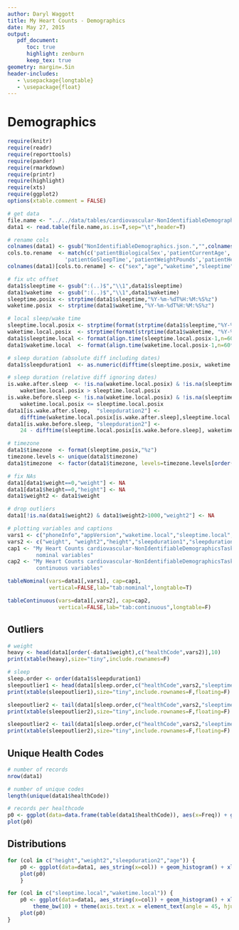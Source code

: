 ```yaml
---
author: Daryl Waggott
title: My Heart Counts - Demographics
date: May 27, 2015
output:
   pdf_document:
      toc: true
      highlight: zenburn
      keep_tex: true
geometry: margin=.5in
header-includes:
   - \usepackage{longtable}
   - \usepackage{float}
---
```


# Demographics

```r
require(knitr)
require(readr)
require(reporttools)
require(pander)
require(rmarkdown)
require(printr)
require(highlight)
require(xts)
require(ggplot2)
options(xtable.comment = FALSE)
```


```r
# get data
file.name <- "../../data/tables/cardiovascular-NonIdentifiableDemographicsTask-v2.tsv"
data1 <- read.table(file.name,as.is=T,sep="\t",header=T)

# rename cols
colnames(data1) <- gsub("NonIdentifiableDemographics.json.","",colnames(data1))
cols.to.rename  <- match(c('patientBiologicalSex','patientCurrentAge','patientWakeUpTime',
                  'patientGoSleepTime','patientWeightPounds','patientHeightInches'),colnames(data1))
colnames(data1)[cols.to.rename] <- c("sex","age","waketime","sleeptime","weight","height")

# fix utc offset
data1$sleeptime <- gsub(":(..)$","\\1",data1$sleeptime)
data1$waketime  <- gsub(":(..)$","\\1",data1$waketime)
sleeptime.posix <- strptime(data1$sleeptime,"%Y-%m-%dT%H:%M:%S%z")
waketime.posix  <- strptime(data1$waketime,"%Y-%m-%dT%H:%M:%S%z")

# local sleep/wake time
sleeptime.local.posix <- strptime(format(strptime(data1$sleeptime,"%Y-%m-%dT%H:%M:%S"),"%H:%M"),"%H:%M")
waketime.local.posix  <- strptime(format(strptime(data1$waketime, "%Y-%m-%dT%H:%M:%S"),"%H:%M"),"%H:%M")
data1$sleeptime.local <- format(align.time(sleeptime.local.posix-1,n=60*15), "%H:%M")
data1$waketime.local  <- format(align.time(waketime.local.posix-1,n=60*15), "%H:%M")

# sleep duration (absolute diff including dates)
data1$sleepduration1  <- as.numeric(difftime(sleeptime.posix, waketime.posix,units="hours"))

# sleep duration (relative diff ignoring dates)
is.wake.after.sleep  <- !is.na(waketime.local.posix) & !is.na(sleeptime.local.posix) &
    waketime.local.posix > sleeptime.local.posix
is.wake.before.sleep <- !is.na(waketime.local.posix) & !is.na(sleeptime.local.posix) & 
    waketime.local.posix <= sleeptime.local.posix
data1[is.wake.after.sleep,  "sleepduration2"] <-
    difftime(waketime.local.posix[is.wake.after.sleep],sleeptime.local.posix[is.wake.after.sleep],units="hours")
data1[is.wake.before.sleep, "sleepduration2"] <-
    24 - difftime(sleeptime.local.posix[is.wake.before.sleep], waketime.local.posix[is.wake.before.sleep],units="hours")

# timezone 
data1$timezone  <- format(sleeptime.posix,"%z")
timezone.levels <- unique(data1$timezone)
data1$timezone  <- factor(data1$timezone, levels=timezone.levels[order(as.numeric(timezone.levels))])

# fix NAs
data1[data1$weight==0,"weight"] <- NA
data1[data1$height==0,"height"] <- NA
data1$weight2 <- data1$weight

# drop outliers
data1[!is.na(data1$weight2) & data1$weight2>1000,"weight2"] <- NA

# plotting variables and captions
vars1 <- c("phoneInfo","appVersion","waketime.local","sleeptime.local","timezone","sex")
vars2 <- c("weight", "weight2","height","sleepduration1","sleepduration2","age")
cap1 <- "My Heart Counts cardiovascular-NonIdentifiableDemographicsTask-v2
         nominal variables"
cap2 <- "My Heart Counts cardiovascular-NonIdentifiableDemographicsTask-v2
         continuous variables"
```

\clearpage

```r
tableNominal(vars=data1[,vars1], cap=cap1, 
             vertical=FALSE,lab="tab:nominal",longtable=T)
```

\clearpage


```r
tableContinuous(vars=data1[,vars2], cap=cap2, 
                vertical=FALSE,lab="tab:continuous",longtable=F)
```


## Outliers

```r
# weight
heavy <- head(data1[order(-data1$weight),c("healthCode",vars2)],10)
print(xtable(heavy),size="tiny",include.rownames=F)

# sleep
sleep.order <- order(data1$sleepduration1)
sleepoutlier1 <- head(data1[sleep.order,c("healthCode",vars2,"sleeptime","waketime")],10)
print(xtable(sleepoutlier1),size="tiny",include.rownames=F,floating=F)

sleepoutlier2 <- tail(data1[sleep.order,c("healthCode",vars2,"sleeptime","waketime")],10)
print(xtable(sleepoutlier2),size="tiny",include.rownames=F,floating=F)

```

```r

sleepoutlier2 <- tail(data1[sleep.order,c("healthCode",vars2,"sleeptime","waketime")][!is.na(data1$sleepduration2),],10)
print(xtable(sleepoutlier2),size="tiny",include.rownames=F,floating=F)
```

\clearpage

## Unique Health Codes
```r
# number of records
nrow(data1)

# number of unique codes
length(unique(data1$healthCode))

# records per healthcode
p0 <- ggplot(data=data.frame(table(data1$healthCode)), aes(x=Freq)) + geom_histogram() + xlab(col) + theme_bw(20) 
plot(p0)
```

\clearpage

## Distributions
```r

for (col in c("height","weight2","sleepduration2","age")) {
    p0 <- ggplot(data=data1, aes_string(x=col)) + geom_histogram() + xlab(col) + theme_bw(20) 
    plot(p0)
    }
```
\clearpage

```r
for (col in c("sleeptime.local","waketime.local")) {
    p0 <- ggplot(data=data1, aes_string(x=col)) + geom_histogram() + xlab(col) +
        theme_bw(10) + theme(axis.text.x = element_text(angle = 45, hjust = 1))
    plot(p0)
}

```
